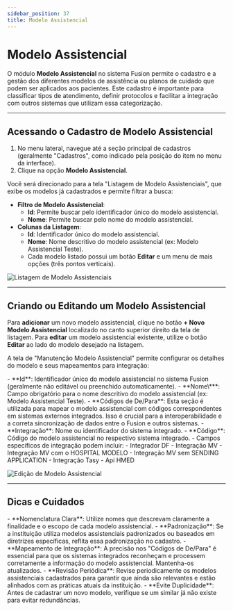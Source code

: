 ```yaml
---
sidebar_position: 37
title: Modelo Assistencial
---
```



# Modelo Assistencial

O módulo **Modelo Assistencial** no sistema Fusion permite o cadastro e a gestão dos diferentes modelos de assistência ou planos de cuidado que podem ser aplicados aos pacientes. Este cadastro é importante para classificar tipos de atendimento, definir protocolos e facilitar a integração com outros sistemas que utilizam essa categorização.

---

## Acessando o Cadastro de Modelo Assistencial

1.  No menu lateral, navegue até a seção principal de cadastros (geralmente "Cadastros", como indicado pela posição do item no menu da interface).
2.  Clique na opção **Modelo Assistencial**.

Você será direcionado para a tela "Listagem de Modelo Assistenciais", que exibe os modelos já cadastrados e permite filtrar a busca:

-   **Filtro de Modelo Assistencial**:
    -   **Id**: Permite buscar pelo identificador único do modelo assistencial.
    -   **Nome**: Permite buscar pelo nome do modelo assistencial.
-   **Colunas da Listagem**:
    -   **Id**: Identificador único do modelo assistencial.
    -   **Nome**: Nome descritivo do modelo assistencial (ex: Modelo Assistencial Teste).
    -   Cada modelo listado possui um botão **Editar** e um menu de mais opções (três pontos verticais).

![Listagem de Modelo Assistenciais](/img/lista_mdl_ass.png)

---

## Criando ou Editando um Modelo Assistencial

Para **adicionar** um novo modelo assistencial, clique no botão **+ Novo Modelo Assistencial** localizado no canto superior direito da tela de listagem.
Para **editar** um modelo assistencial existente, utilize o botão **Editar** ao lado do modelo desejado na listagem.

A tela de "Manutenção Modelo Assistencial" permite configurar os detalhes do modelo e seus mapeamentos para integração:

<Admonition type="info" title="Campos de Cadastro do Modelo Assistencial">
-   **Id**: Identificador único do modelo assistencial no sistema Fusion (geralmente não editável ou preenchido automaticamente).
-   **Nome\***: Campo obrigatório para o nome descritivo do modelo assistencial (ex: Modelo Assistencial Teste).
-   **Códigos de De/Para**: Esta seção é utilizada para mapear o modelo assistencial com códigos correspondentes em sistemas externos integrados. Isso é crucial para a interoperabilidade e a correta sincronização de dados entre o Fusion e outros sistemas.
    -   **Integração**: Nome ou identificador do sistema integrado.
    -   **Código**: Código do modelo assistencial no respectivo sistema integrado.
    -   Campos específicos de integração podem incluir:
        -   Integrador DF
        -   Integração MV
        -   Integração MV com o HOSPITAL MODELO
        -   Integração MV sem SENDING APPLICATION
        -   Integração Tasy
        -   Api HMED
</Admonition>

![Edição de Modelo Assistencial](/img/edit_mdl_ass.png)

---

## Dicas e Cuidados

<Admonition type="tip" title="Boas Práticas no Cadastro de Modelos Assistenciais">
-   **Nomenclatura Clara**: Utilize nomes que descrevam claramente a finalidade e o escopo de cada modelo assistencial.
-   **Padronização**: Se a instituição utiliza modelos assistenciais padronizados ou baseados em diretrizes específicas, reflita essa padronização no cadastro.
-   **Mapeamento de Integração**: A precisão nos "Códigos de De/Para" é essencial para que os sistemas integrados reconheçam e processem corretamente a informação do modelo assistencial. Mantenha-os atualizados.
-   **Revisão Periódica**: Revise periodicamente os modelos assistenciais cadastrados para garantir que ainda são relevantes e estão alinhados com as práticas atuais da instituição.
-   **Evite Duplicidade**: Antes de cadastrar um novo modelo, verifique se um similar já não existe para evitar redundâncias.
</Admonition>